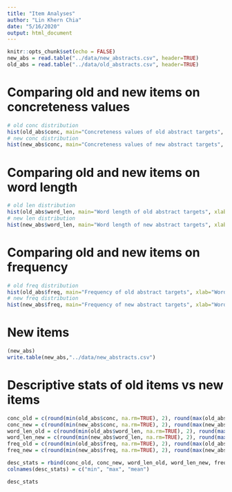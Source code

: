 ```yaml
---
title: "Item Analyses"
author: "Lin Khern Chia"
date: "5/16/2020"
output: html_document
---
```


```r
knitr::opts_chunk$set(echo = FALSE)
new_abs = read.table("../data/new_abstracts.csv", header=TRUE)
old_abs = read.table("../data/old_abstracts.csv", header=TRUE)
```

# Comparing old and new items on concreteness values
```r
# old conc distribution
hist(old_abs$conc, main="Concreteness values of old abstract targets", xlab="Concreteness")
# new conc distribution 
hist(new_abs$conc, main="Concreteness values of new abstract targets", xlab="Concreteness")
```

# Comparing old and new items on word length
```r
# old len distribution
hist(old_abs$word_len, main="Word length of old abstract targets", xlab="Word Length")
# new len distribution
hist(new_abs$word_len, main="Word length of new abstract targets", xlab="Word Length")

```

# Comparing old and new items on frequency
```r
# old freq distribution
hist(old_abs$freq, main="Frequency of old abstract targets", xlab="Word Frequency")
# new freq distribution
hist(new_abs$freq, main="Frequency of new abstract targets", xlab="Word Frequency")

```

# New items
```r
(new_abs)
write.table(new_abs,"../data/new_abstracts.csv")
```

# Descriptive stats of old items vs new items
```r
conc_old = c(round(min(old_abs$conc, na.rm=TRUE), 2), round(max(old_abs$conc, na.rm=TRUE),2), round(mean(old_abs$conc, na.rm=TRUE),2))
conc_new = c(round(min(new_abs$conc, na.rm=TRUE), 2), round(max(new_abs$conc, na.rm=TRUE),2), round(mean(new_abs$conc, na.rm=TRUE),2))
word_len_old = c(round(min(old_abs$word_len, na.rm=TRUE), 2), round(max(old_abs$word_len, na.rm=TRUE),2), round(mean(old_abs$word_len, na.rm=TRUE),2))
word_len_new = c(round(min(new_abs$word_len, na.rm=TRUE), 2), round(max(new_abs$word_len, na.rm=TRUE),2), round(mean(new_abs$word_len, na.rm=TRUE),2))
freq_old = c(round(min(old_abs$freq, na.rm=TRUE), 2), round(max(old_abs$freq, na.rm=TRUE),2), round(mean(old_abs$freq, na.rm=TRUE),2))
freq_new = c(round(min(new_abs$freq, na.rm=TRUE), 2), round(max(new_abs$freq, na.rm=TRUE),2), round(mean(new_abs$freq, na.rm=TRUE),2))

desc_stats = rbind(conc_old, conc_new, word_len_old, word_len_new, freq_old, freq_new)
colnames(desc_stats) = c("min", "max", "mean")

desc_stats

```